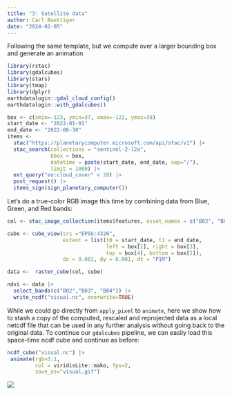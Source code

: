 ```yaml
---
title: "3: Satellite data"
author: Carl Boettiger
date: "2024-02-05"
---
```


Following the same template, but we compute over a larger bounding box and generate an animation 


```r
library(rstac)
library(gdalcubes)
library(stars)
library(tmap)
library(dplyr)
earthdatalogin::gdal_cloud_config()
earthdatalogin::with_gdalcubes()
```

```r
box <- c(xmin=-123, ymin=37, xmax=-122, ymax=38) 
start_date <- "2022-01-01"
end_date <- "2022-06-30"
items <-
  stac("https://planetarycomputer.microsoft.com/api/stac/v1") |>
  stac_search(collections = "sentinel-2-l2a",
              bbox = box,
              datetime = paste(start_date, end_date, sep="/"),
              limit = 1000) |>
  ext_query("eo:cloud_cover" < 20) |>
  post_request() |>
  items_sign(sign_planetary_computer())

```

Let's do a true-color RGB image this time by combining data from Blue, Green, and Red bands:

```r
col <- stac_image_collection(items$features, asset_names = c("B02", "B03", "B04", "SCL"))

cube <- cube_view(srs ="EPSG:4326",
                  extent = list(t0 = start_date, t1 = end_date,
                                left = box[1], right = box[3],
                                top = box[4], bottom = box[2]),
                  dx = 0.001, dy = 0.001, dt = "P1M")

data <-  raster_cube(col, cube)
```



```r
ndvi <- data |>
  select_bands(c("B02","B03", "B04")) |>
  write_ncdf("visual.nc", overwrite=TRUE)

```

While we could go directly from `apply_pixel` to `animate`, here we show how to stash a copy of the computed, rescaled and reprojected data as a local netcdf file that can be used in any further analysis without going back to the original data. To continue our `gdalcubes` pipeline, we can easily load this space-time ncdf cube and continue as before:

```r
ncdf_cube("visual.nc") |>
 animate(rgb=3:1, 
         col = viridisLite::mako, fps=2, 
         save_as="visual.gif")
```


![](visual.gif)